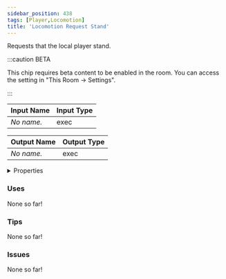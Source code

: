 ```yaml
---
sidebar_position: 438
tags: [Player,Locomotion]
title: 'Locomotion Request Stand'
---
```


Requests that the local player stand.

:::caution BETA

This chip requires beta content to be enabled in the room. You can access the setting in "This Room -> Settings".

:::


<EsbSvg />

| Input Name | Input Type |
|-----------|-----------|
| *No name.* | exec |

| Output Name | Output Type |
|-----------|-----------|
| *No name.* | exec |


<details>
  <summary>Properties</summary>
  <div>
    <div>
    <table>
      <thead>
        <tr>
          <th>Is beta required?</th>
          <th>✅</th>
        </tr>
        <tr>
          <th>Is this chip a trolling risk?</th>
          <th>✅</th>
        </tr>
        <tr>
          <th>Is this chip a role assignment risk?</th>
          <th>❌</th>
        </tr>
        <tr>
          <th>Chip UUID</th>
          <th>b6169557-e604-47bf-b11b-939f53daf6e9</th>
        </tr>
      </thead>
    </table>
    </div>
  </div>
</details>

### Uses

None so far!

### Tips

None so far!

### Issues

None so far!